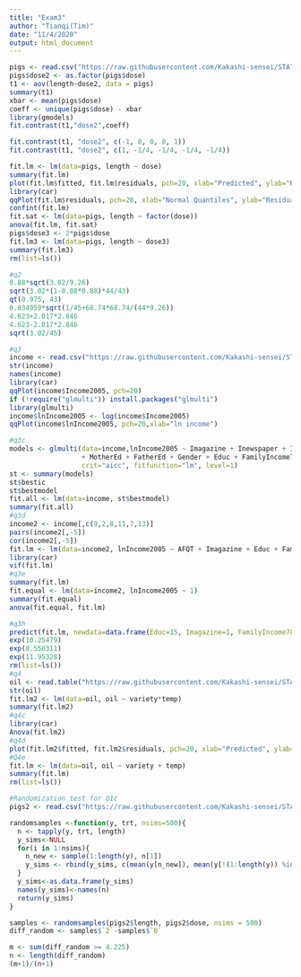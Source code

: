 ```yaml
---
title: "Exam3"
author: "Tianqi(Tim)"
date: "11/4/2020"
output: html_document
---
```


```r
pigs <- read.csv("https://raw.githubusercontent.com/Kakashi-sensei/STAT_587_2020_fall_exam3/main/pigs.csv", header=TRUE)
pigs$dose2 <- as.factor(pigs$dose)
t1 <- aov(length~dose2, data = pigs)
summary(t1)
xbar <- mean(pigs$dose)
coeff <- unique(pigs$dose) - xbar
library(gmodels)
fit.contrast(t1,"dose2",coeff)

fit.contrast(t1, "dose2", c(-1, 0, 0, 0, 1))
fit.contrast(t1, "dose2", c(1, -1/4, -1/4, -1/4, -1/4))

fit.lm <- lm(data=pigs, length ~ dose)
summary(fit.lm)
plot(fit.lm$fitted, fit.lm$residuals, pch=20, xlab="Predicted", ylab="Residuals", main="Residual by Predicted Plot",abline(a=0, b=0))
library(car)
qqPlot(fit.lm$residuals, pch=20, xlab="Normal Quantiles", ylab="Residuals")
confint(fit.lm)
fit.sat <- lm(data=pigs, length ~ factor(dose))
anova(fit.lm, fit.sat)
pigs$dose3 <- 2*pigs$dose
fit.lm3 <- lm(data=pigs, length ~ dose3)
summary(fit.lm3)
rm(list=ls())

#q2
0.88*sqrt(3.02/9.26)
sqrt(3.02*(1-0.88*0.88)*44/43)
qt(0.975, 43)
0.834959*sqrt(1/45+68.74*68.74/(44*9.26))
4.623+2.017*2.846
4.623-2.017*2.846
sqrt(3.02/45)

#q3
income <- read.csv("https://raw.githubusercontent.com/Kakashi-sensei/STAT_587_2020_fall_exam3/main/income.csv", header=TRUE)
str(income)
names(income)
library(car)
qqPlot(income$Income2005, pch=20)
if (!require("glmulti")) install.packages("glmulti")
library(glmulti)
income$lnIncome2005 <- log(income$Income2005)
qqPlot(income$lnIncome2005, pch=20,xlab="ln income")

#q3c
models <- glmulti(data=income,lnIncome2005 ~ Imagazine + Inewspaper + Ilibrary
                  + MotherEd + FatherEd + Gender + Educ + FamilyIncome78 + Race, 
                  crit="aicc", fitfunction="lm", level=1)
st <- summary(models)
st$bestic
st$bestmodel
fit.all <- lm(data=income, st$bestmodel)
summary(fit.all)
#q3d
income2 <- income[,c(9,2,8,11,7,13)]
pairs(income2[,-5])
cor(income2[,-5])
fit.lm <- lm(data=income2, lnIncome2005 ~ AFQT + Imagazine + Educ + FamilyIncome78 + Gender)
library(car)
vif(fit.lm)
#q3e
summary(fit.lm)
fit.equal <- lm(data=income2, lnIncome2005 ~ 1)
summary(fit.equal)
anova(fit.equal, fit.lm)

#q3h
predict(fit.lm, newdata=data.frame(Educ=15, Imagazine=1, FamilyIncome78=25000, Gender = "female", AFQT = 58.404), interval="prediction")
exp(10.25479)
exp(8.556311)
exp(11.95328)
rm(list=ls())
#q4
oil <- read.table("https://raw.githubusercontent.com/Kakashi-sensei/STAT_587_2020_fall_exam3/main/oil.txt", header=TRUE)
str(oil)
fit.lm2 <- lm(data=oil, oil ~ variety*temp)
summary(fit.lm2)
#q4c
library(car)
Anova(fit.lm2)
#q4d
plot(fit.lm2$fitted, fit.lm2$residuals, pch=20, xlab="Predicted", ylab="Residuals", main="Residual by Predicted Plot",abline(a=0, b=0))
#Q4e
fit.lm <- lm(data=oil, oil ~ variety + temp)
summary(fit.lm)
rm(list=ls())
```



```r
#Randomization test for Q1c
pigs2 <- read.csv("https://raw.githubusercontent.com/Kakashi-sensei/STAT_587_2020_fall_exam3/main/pigs2.csv", header=TRUE)

randomsamples <-function(y, trt, nsims=500){
  n <- tapply(y, trt, length)
  y_sims<-NULL
  for(i in 1:nsims){
    n_new <- sample(1:length(y), n[1])
    y_sims <- rbind(y_sims, c(mean(y[n_new]), mean(y[!(1:length(y)) %in% n_new])))
  }
  y_sims<-as.data.frame(y_sims)
  names(y_sims)<-names(n)
  return(y_sims)
}

samples <- randomsamples(pigs2$length, pigs2$dose, nsims = 500)
diff_random <- samples$`2`-samples$`0`

m <- sum(diff_random >= 4.225)
n <- length(diff_random)
(m+1)/(n+1)

```

